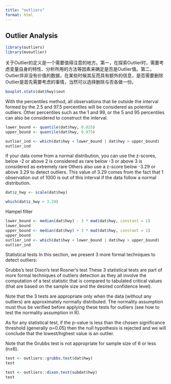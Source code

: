 ```yaml
---
title: "outliers"
format: html
---
```


## Outlier Analysis


```r
library(outliers)
library(mvoutlier)

```


关于Outlier的定义是一个需要值得注意的地方。第一，在探索Outlier时，需要考虑变量自身的特性、分析所用的方法等因素来确定是否是Outlier值。第二，Outlier并非没有价值的数据，在某些时候其反而具有额外的信息，是否需要删除Outlier是首先需要考虑的事情，当然可以选择删除与否各做一份。


```r
boxplot.stats(dat$hwy)$out
```

With the percentiles method, all observations that lie outside the interval formed by the 2.5 and 97.5 percentiles will be considered as potential outliers. Other percentiles such as the 1 and 99, or the 5 and 95 percentiles can also be considered to construct the interval.

```r
lower_bound <- quantile(dat$hwy, 0.025)
upper_bound <- quantile(dat$hwy, 0.975)

outlier_ind <- which(dat$hwy < lower_bound | dat$hwy > upper_bound)
outlier_ind
```


If your data come from a normal distribution, you can use the z-scores, below -2 or above 2 is considered as rare
below -3 or above 3 is considered as extremely rare
Others also use a z-score below -3.29 or above 3.29 to detect outliers. This value of 3.29 comes from the fact that 1 observation out of 1000 is out of this interval if the data follow a normal distribution.

```r
dat$z_hwy <- scale(dat$hwy)

which(dat$z_hwy > 3.29)
```


Hampel filter
```r
lower_bound <- median(dat$hwy) - 3 * mad(dat$hwy, constant = 1)
lower_bound
upper_bound <- median(dat$hwy) + 3 * mad(dat$hwy, constant = 1)
upper_bound
outlier_ind <- which(dat$hwy < lower_bound | dat$hwy > upper_bound)
outlier_ind
```


Statistical tests
In this section, we present 3 more formal techniques to detect outliers:

Grubbs’s test
Dixon’s test
Rosner’s test
These 3 statistical tests are part of more formal techniques of outliers detection as they all involve the computation of a test statistic that is compared to tabulated critical values (that are based on the sample size and the desired confidence level).

Note that the 3 tests are appropriate only when the data (without any outliers) are approximately normally distributed. The normality assumption must thus be verified before applying these tests for outliers (see how to test the normality assumption in R).

As for any statistical test, if the p-value is less than the chosen significance threshold (generally 
α=0.05) then the null hypothesis is rejected and we will conclude that the lowest/highest value is an outlier.

Note that the Grubbs test is not appropriate for sample size of 6 or less (n≤6).

```r
test <- outliers::grubbs.test(dat$hwy)
test

test <- outliers::dixon.test(subdat$hwy)
test
```








